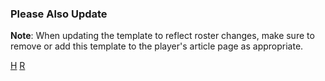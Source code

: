 {{Navbox
|name=休士頓太空人隊當前登錄名單
|title=[[休士頓太空人|<span style = "color:#FFFFFF;">休士頓太空人</span>]] 當前名單
|listclass = hlist
|state = {{{state|autocollapse}}}
|titlestyle=background:#002D62; color:#FFFFFF; border:2px solid #EB6E1F;
|groupstyle=background:#EB6E1F; color:#000000; border:2px solid #002D62;

|group1=活躍名單
|list1=
* 2 [[艾力克斯·布萊格曼]]
* 3 {{link-en|傑瑞米·佩尼亞|Jeremy Peña}}
* 6 {{link-en|傑克·邁爾斯|Jake Meyers}}
* 10 [[尤里斯基·古力歐]]
* 13 {{link-en|J·J·梅提切維奇|J. J. Matijevic}}
* 14 {{link-en|莫里西歐·杜邦|Mauricio Dubón}}
* 15 [[馬丁·馬唐納多]]
* 16 {{link-en|阿列德米斯·迪亞茲|Aledmys Díaz}}
* 18 [[傑森·卡斯楚]]
* 23 [[麥可·布蘭特利]]
* 27 [[荷西·奧圖維]]
* 30 [[凱爾·塔克]]
* 35 [[賈斯汀·韋蘭德]]
* 44 [[約爾丹·艾爾法瑞茲]]
* 45 {{link-en|萊恩·施塔奈克|Ryne Stanek}}
* 47 {{link-en|拉斐爾·蒙泰羅|Rafael Montero (baseball)}}
* 48 {{link-en|伊諾里·帕雷德斯|Enoli Paredes}}
* 50 {{link-en|赫克托·奈瑞斯|Héctor Neris}}
* 52 {{link-en|布萊恩·阿布瑞尤|Bryan Abreu}}
* 53 {{link-en|克里斯蒂安·哈維爾|Cristian Javier}}
* 55 [[萊恩·普萊斯利]]
* 59 {{link-en|弗蘭柏·瓦德茲|Framber Valdez}}
* 61 {{link-en|塞斯·馬丁尼茲|Seth Martinez}}
* 65 {{link-en|荷西·厄爾奎迪|José Urquidy}}
* 77 {{link-en|路易斯·賈西亞|Luis García (pitcher, born 1996)}}
* 88 {{link-en|菲爾·梅坦|Phil Maton}}

|group2=不活躍名單
|list2=
* 11 {{link-en|尼科·古德隆姆|Niko Goodrum}}
* 20 {{link-en|查斯·麥考米克|Chas McCormick}}
* 26 {{link-en|荷西·席利|José Siri}}
* 28 {{link-en|泰勒·瓊斯|Taylor Jones (baseball)}}
* 31 {{link-en|喬·培瑞茲|Joe Perez (baseball)}}
* 39 {{link-en|喬許·詹姆斯|Josh James (baseball)}}
* 56 {{link-en|隆奈爾·布朗科|Ronel Blanco}}
* 60 {{link-en|佛瑞斯特·懷特利|Forrest Whitley}}
* 64 {{link-en|布蘭登·比拉克|Brandon Bielak}}
* 71 {{link-en|彼得·索羅門|Peter Solomon (baseball)}}

|group3=傷兵名單
|list3=
* 17 [[傑克·歐多瑞吉]]
* 43 {{link-en|蘭斯·麥庫勒斯|Lance McCullers}}
* 62 {{link-en|布雷克·泰勒|Blake Taylor}}
* 67 {{link-en|帕克·穆辛斯基|Parker Mushinski}}

|group4=請假名單
|list4=

|group5=教練團
|list5=
* 總教練 12 [[達斯蒂·貝克]]
* 板凳教練 19 {{link-en|喬·艾斯帕達|Joe Espada}}
* 一壘教練 22 {{link-en|奧瑪·羅培茲|Omar López}}
* 三壘教練 8 {{link-en|蓋瑞·派提斯|Gary Pettis}}
* 打擊教練 37 {{link-en|艾力克斯·克林特隆|Alex Cintrón}}
* 助理打擊教練 46 {{link-en|特洛伊·史尼特克|Troy Snitker}}
* 投手教練 56 {{link-en|布倫特·史卓姆|Brent Strom}}
* 助理投手教練 41 {{link-en|比爾·墨菲|Bill Murphy (baseball)}}
* 牛棚教練 36 {{link-en|喬許·米勒|Josh Miller (baseball)}}
* 品質管理 54 {{link-en|丹·菲羅瓦|Dan Firova}}
* 捕手教練 17 {{link-en|麥可·柯林斯 (棒球員)|Michael Collins (baseball)|麥可·柯林斯}}
* 牛棚捕手 85 哈維爾·布拉卡蒙提
}}<noinclude>

===Please Also Update===
{{tl|Houston Astros roster}}

{{collapsible option}}
'''Note''': When updating the template to reflect roster changes, make sure to remove or add this template to the player's article page as appropriate.
{{Roster maintenance|update source=http://mlb.mlb.com/team/roster_40man.jsp?c_id=hou}}

[[Category:美國職棒大聯盟球隊當前球員名單模板|H]]
[[Category:休士頓太空人|R]]
</noinclude>